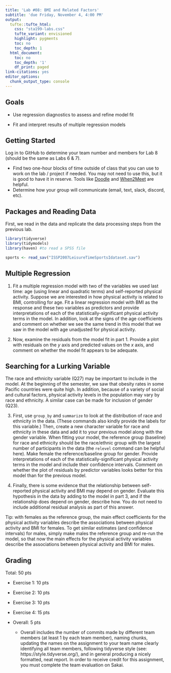 ```yaml
---
title: 'Lab #08: BMI and Related Factors'
subtitle: 'due Friday, November 4, 4:00 PM'
output:
  tufte::tufte_html:    
    css: "sta199-labs.css"
    tufte_variant: envisioned
    highlight: pygments
    toc: no
    toc_depth: 1
  html_document:
    toc: no
    toc_depth: '1'
    df_print: paged
link-citations: yes
editor_options:
  chunk_output_type: console
---
```


## Goals

- Use regression diagnostics to assess and refine model fit

- Fit and interpret results of multiple regression models


## Getting Started

Log in to GitHub to determine your team number and members for Lab 8 (should be the same as Labs 6 & 7).

- Find two one-hour blocks of time outside of class that you can use to work on the
lab / project if needed. You may not need to use this, but it is good to have it
in reserve. Tools like [Doodle](https://doodle.com/en/)
and [When2Meet](https://www.when2meet.com/) are helpful.
- Determine how your group will communicate (email, text, slack, discord, etc).

## Packages and Reading Data

First, we read in the data and replicate the data processing steps from the previous lab. 

```r
library(tidyverse)
library(tidymodels)
library(haven) #to read a SPSS file

sports <- read_sav("ISSP2007LeisureTimeSportsIdataset.sav")

```





## Multiple Regression


1. Fit a multiple regression model with two of the variables we used last time: age (using linear and quadratic terms) and self-reported physical activity. Suppose we are interested in how physical activity is related to BMI, controlling for age. Fit a linear regression model with BMI as the response and these two variables as predictors and provide interpretations of each of the statistically-significant physical activity terms in the model. In addition, look at the signs of the age coefficients and comment on whether we see the same trend in this model that we saw in the model with age unadjusted for physical activity.


2. Now, examine the residuals from the model fit in part 1. Provide a plot with residuals on the $y$ axis and predicted values on the $x$ axis, and comment on whether the model fit appears to be adequate.



## Searching for a Lurking Variable

The race and ethnicity variable (Q27) may be important to include in the model. At the beginning of the semester, we saw that obesity rates in some Pacific countries were quite high. In addition, because of a variety of social and cultural factors, physical activity levels in the population may vary by race and ethnicity. A similar case can be made for inclusion of gender (Q23).

3. First, use `group_by` and `summarize` to look at the distribution of race and ethnicity in the data. (These commands also kindly provide the labels for this variable.) Then, create a new character variable for race and ethnicity in these data and add it to your previous model along with the gender variable. When fitting your model, the reference group (baseline) for race and ethnicity should be the race/ethnic group with the largest number of participants in the data (the `relevel` command can be helpful here). Make female the reference/baseline group for gender.  Provide interpretations of each of the statistically-significant physical activity terms in the model and include their confidence intervals.  Comment on whether the plot of residuals by predictor variables looks better for this model than for the previous model.

4. Finally, there is some evidence that the relationship between self-reported physical activity and BMI may depend on gender. Evaluate this hypothesis in the data by adding to the model in part 3, and if the relationship does depend on gender, describe how. You do not need to include additional residual analysis as part of this answer.

Tip:  with females as the reference group, the main effect coefficients for the physical activity variables describe the associations between physical activity and BMI for females. To get similar estimates (and confidence intervals) for males, simply make males the reference group and re-run the model, so that now the main effects for the physical activity variables describe the associations between physical activity and BMI for males.



## Grading
Total: 50 pts

- Exercise 1: 10 pts 
- Exercise 2: 10 pts
- Exercise 3: 10 pts
- Exercise 4: 15 pts

- Overall:  5 pts

  - Overall includes the number of commits made by different team members (at least 1 by each team member), naming chunks, updating the names on the assignment to your team name clearly identifying all team members, following tidyverse style (see: https://style.tidyverse.org/), and in general producing a nicely formatted, neat report. In order to receive credit for this assignment, you must complete the team evaluation on Sakai.